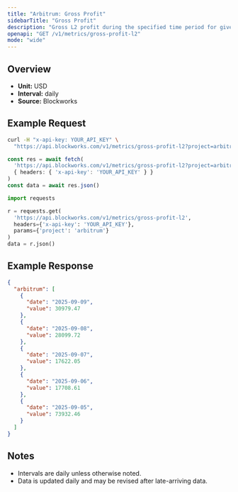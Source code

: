 ```yaml
---
title: "Arbitrum: Gross Profit"
sidebarTitle: "Gross Profit"
description: "Gross L2 profit during the specified time period for given blockchain."
openapi: "GET /v1/metrics/gross-profit-l2"
mode: "wide"
---
```


## Overview

- **Unit:** USD
- **Interval:** daily
- **Source:** Blockworks

## Example Request

<CodeGroup>

```bash cURL
curl -H "x-api-key: YOUR_API_KEY" \
  "https://api.blockworks.com/v1/metrics/gross-profit-l2?project=arbitrum"
```

```typescript TypeScript
const res = await fetch(
  'https://api.blockworks.com/v1/metrics/gross-profit-l2?project=arbitrum',
  { headers: { 'x-api-key': 'YOUR_API_KEY' } }
)
const data = await res.json()
```

```python Python
import requests

r = requests.get(
  'https://api.blockworks.com/v1/metrics/gross-profit-l2',
  headers={'x-api-key': 'YOUR_API_KEY'},
  params={'project': 'arbitrum'}
)
data = r.json()
```

</CodeGroup>

## Example Response

```json
{
  "arbitrum": [
    {
      "date": "2025-09-09",
      "value": 30979.47
    },
    {
      "date": "2025-09-08",
      "value": 28099.72
    },
    {
      "date": "2025-09-07",
      "value": 17622.05
    },
    {
      "date": "2025-09-06",
      "value": 17708.61
    },
    {
      "date": "2025-09-05",
      "value": 73932.46
    }
  ]
}
```

## Notes
- Intervals are daily unless otherwise noted.
- Data is updated daily and may be revised after late-arriving data.